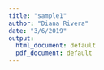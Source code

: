 ```yaml
---
title: "sample1"
author: "Diana Rivera"
date: "3/6/2019"
output: 
  html_document: default
  pdf_document: default
---
```


